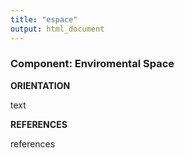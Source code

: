 ```yaml
---
title: "espace"
output: html_document
---
```


### **Component: Enviromental Space**

**ORIENTATION**

text

**REFERENCES**

references
